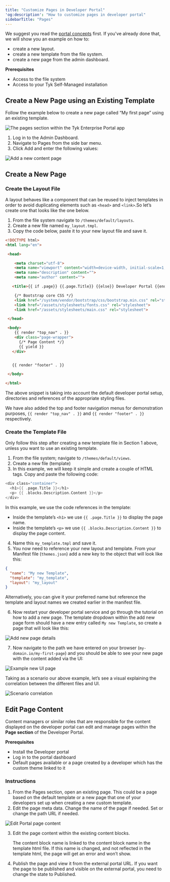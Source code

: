 ```yaml
---
title: "Customize Pages in Developer Portal"
'og:description': "How to customize pages in developer portal"
sidebarTitle: "Pages"
---
```


We suggest you read the [portal concepts](/portal/overview/concepts) first. If you've already done that, we will show you an example on how to:

- create a new layout.
- create a new template from the file system.
- create a new page from the admin dashboard.

**Prerequisites**

- Access to the file system
- Access to your Tyk Self-Managed installation

## Create a New Page using an Existing Template

Follow the example below to create a new page called “My first page” using an existing template.

<img src="/img/dashboard/portal-management/enterprise-portal/create-new-page1.png" alt="The pages section within the Tyk Enterprise Portal app" />

1. Log in to the Admin Dashboard.
2. Navigate to Pages from the side bar menu.
3. Click Add and enter the following values:

<img src="/img/dashboard/portal-management/enterprise-portal/add-a-content-page-using-an-existing-template.png" alt="Add a new content page" />

## Create a New Page

### Create the Layout File

A layout behaves like a component that can be reused to inject templates in order to avoid duplicating elements such as `<head>` and `<link>`.So let’s create one that looks like the one below.

1. From the file system navigate to `/themes/default/layouts`.
2. Create a new file named `my_layout.tmpl`.
3. Copy the code below, paste it to your new layout file and save it.

```html expandable
<!DOCTYPE html>
<html lang="en">

 <head>

    <meta charset="utf-8">
    <meta name="viewport" content="width=device-width, initial-scale=1, shrink-to-fit=no">
    <meta name="description" content="">
    <meta name="author" content="">

   <title>{{ if .page}} {{.page.Title}} {{else}} Developer Portal {{end}}</title>

    {/* Bootstrap core CSS */}
    <link href="/system/vendor/bootstrap/css/bootstrap.min.css" rel="stylesheet">
    <link href="/assets/stylesheets/fonts.css" rel="stylesheet">
    <link href="/assets/stylesheets/main.css" rel="stylesheet">

 </head>

 <body>
    {{ render "top_nav" . }}
    <div class="page-wrapper">
      {/* Page Content */}
      {{ yield }}
   </div>


   {{ render "footer" . }}

 </body>

</html>
```

<Note>
The above snippet is taking into account the default developer portal setup, directories and references of the appropriate styling files.
</Note>


We have also added the top and footer navigation menus for demonstration purposes, `{{ render "top_nav" . }}` and `{{ render "footer" . }}` respectively.

### Create the Template File


<Note>
Only follow this step after creating a new template file in Section 1 above, unless you want to use an existing template.
</Note>


1. From the file system; navigate to `/themes/default/views`.
2. Create a new file (template)
3. In this example, we will keep it simple and create a couple of HTML tags. Copy and paste the following code:

```go
<div class="container">
  <h1>{{ .page.Title }}</h1>
  <p> {{ .blocks.Description.Content }}</p>
</div>
```
In this example, we use the code references in the template:
- Inside the template’s `<h1>` we use `{{ .page.Title }}` to display the page name.
- Inside the template’s `<p>` we use `{{ .blocks.Description.Content }}` to display the page content.

4. Name this `my_template.tmpl` and save it.
5. You now need to reference your new layout and template. From your Manifest file (`themes.json`) add a new key to the object that will look like this:

```json
{
  "name": "My new Template",
  "template": "my_template",
  "layout": "my_layout"
}
```
Alternatively, you can give it your preferred name but reference the template and layout names we created earlier in the manifest file.

6. Now restart your developer portal service and go through the tutorial on how to add a new page. The template dropdown within the add new page form should have a new entry called `My new Template`, so create a page that will look like this:

<img src="/img/dashboard/portal-management/enterprise-portal/add-page-details.png" alt="Add new page details" />

7. Now navigate to the path we have entered on your browser (`my-domain.io/my-first-page`) and you should be able to see your new page with the content added via the UI:

<img src="/img/dashboard/portal-management/enterprise-portal/my-first-page-example.png" alt="Example new UI page" />

Taking as a scenario our above example, let’s see a visual explaining the correlation between the different files and UI.

<img src="/img/dashboard/portal-management/enterprise-portal/scenario-correlation-diagram.png" alt="Scenario correlation" />


## Edit Page Content

Content managers or similar roles that are responsible for the content displayed on the developer portal can edit and manage pages within the **Page section** of the Developer Portal.

**Prerequisites**

- Install the Developer portal
- Log in to the portal dashboard
- Default pages available or a page created by a developer which has the custom theme linked to it

### Instructions

1. From the Pages section, open an existing page. This could be a page based on the default template or a new page that one of your developers set up when creating a new custom template.
2. Edit the page meta data. Change the name of the page if needed. Set or change the path URL if needed.

<img src="/img/dashboard/portal-management/enterprise-portal/page-content-edit.png" alt="Edit Portal page content" />

3. Edit the page content within the existing content blocks.



    <Note>
    The content block name is linked to the content block name in the template html file. If this name is changed, and not reflected in the template html, the page will get an error and won’t show.
    </Note>


4. Publish the page and view it from the external portal URL. If you want the page to be published and visible on the external portal, you need to change the state to Published.


